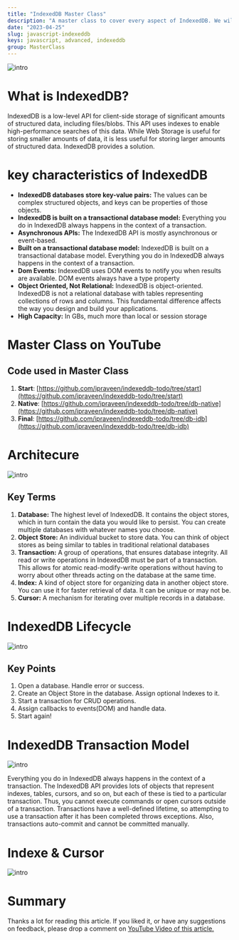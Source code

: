 ```yaml
---
title: "IndexedDB Master Class"
description: "A master class to cover every aspect of IndexedDB. We will build a TODO App to cover all aspects of IndexedDB in a step-by-step manner."
date: "2023-04-25"
slug: javascript-indexeddb
keys: javascript, advanced, indexeddb
group: MasterClass
---
```


![intro](./images/indexedDB-hero.png)

# What is IndexedDB?

IndexedDB is a low-level API for client-side storage of significant amounts of structured data, including files/blobs.
This API uses indexes to enable high-performance searches of this data.
While Web Storage is useful for storing smaller amounts of data, it is less useful for storing larger amounts of structured data. IndexedDB provides a solution.

# key characteristics of IndexedDB

-   **IndexedDB databases store key-value pairs:** The values can be complex structured objects, and keys can be properties of those objects.
-   **IndexedDB is built on a transactional database model:** Everything you do in IndexedDB always happens in the context of a transaction.
-   **Asynchronous APIs:** The IndexedDB API is mostly asynchronous or event-based.
-   **Built on a transactional database model:** IndexedDB is built on a transactional database model. Everything you do in IndexedDB always happens in the context of a transaction.
-   **Dom Events:** IndexedDB uses DOM events to notify you when results are available. DOM events always have a type property
-   **Object Oriented, Not Relational:** IndexedDB is object-oriented. IndexedDB is not a relational database with tables representing collections of rows and columns. This fundamental difference affects the way you design and build your applications.
-   **High Capacity:** In GBs, much more than local or session storage

# Master Class on YouTube

<YoutubePlayer src="https://www.youtube.com/embed/SoGNd6ShtEE" />

## Code used in Master Class

1. **Start**: [https://github.com/ipraveen/indexeddb-todo/tree/start](https://github.com/ipraveen/indexeddb-todo/tree/start)
1. **Native**: [https://github.com/ipraveen/indexeddb-todo/tree/db-native](https://github.com/ipraveen/indexeddb-todo/tree/db-native)
1. **Final**: [https://github.com/ipraveen/indexeddb-todo/tree/db-idb](https://github.com/ipraveen/indexeddb-todo/tree/db-idb)


# Architecure

![intro](./images/idb-overview.png)

## Key Terms

1. **Database:** The highest level of IndexedDB. It contains the object stores, which in turn contain the data you would like to persist. You can create multiple databases with whatever names you choose.
1. **Object Store:** An individual bucket to store data. You can think of object stores as being similar to tables in traditional relational databases
1. **Transaction:** A group of operations, that ensures database integrity. All read or write operations in IndexedDB must be part of a transaction. This allows for atomic read-modify-write operations without having to worry about other threads acting on the database at the same time.
1. **Index:** A kind of object store for organizing data in another object store. You can use it for faster retrieval of data. It can be unique or may not be.
1. **Cursor:** A mechanism for iterating over multiple records in a database.

# IndexedDB Lifecycle

![intro](./images/idb-lifecycle.png)


## Key Points
1. Open a database. Handle error or success.
1. Create an Object Store in the database. Assign optional Indexes to it.
1. Start a transaction for CRUD operations.
1. Assign callbacks to events(DOM) and handle data.
1. Start again!

# IndexedDB Transaction Model

![intro](./images/idb-transaction.png)


Everything you do in IndexedDB always happens in the context of a transaction.
The IndexedDB API provides lots of objects that represent indexes, tables, cursors, and so on, but each of these is tied to a particular transaction. Thus, you cannot execute commands or open cursors outside of a transaction. Transactions have a well-defined lifetime, so attempting to use a transaction after it has been completed throws exceptions.
Also, transactions auto-commit and cannot be committed manually.

# Indexe & Cursor

![intro](./images/idb-index.png)


# Summary

Thanks a lot for reading this article. If you liked it, or have any suggestions on feedback, please drop a comment on [YouTube Video of this article.](https://youtu.be/SoGNd6ShtEE)
